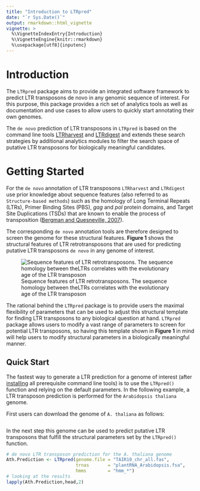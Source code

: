 ```yaml
---
title: "Introduction to LTRpred"
date: "`r Sys.Date()`"
output: rmarkdown::html_vignette
vignette: >
  %\VignetteIndexEntry{Introduction}
  %\VignetteEngine{knitr::rmarkdown}
  %\usepackage[utf8]{inputenc}
---
```


# Introduction

The `LTRpred` package aims to provide an integrated software framework to predict LTR transposons de novo in any genomic sequence of interest. For this purpose, this package provides a rich set of analytics tools as well as documentation and use cases to allow users to quickly 
start annotating their own genomes.

The `de novo` prediction of LTR transposons in `LTRpred` is based on the command line tools 
[LTRharvest](http://www.zbh.uni-hamburg.de/?id=206) and [LTRdigest](http://www.zbh.uni-hamburg.de/forschung/arbeitsgruppe-genominformatik/software/ltrdigest.html) and extends these search strategies by additional analytics
modules to filter the search space of putative LTR transposons for biologically meaningful candidates.

# Getting Started

For the `de novo` annotation of LTR transposons `LTRharvest` and `LTRdigest` use prior knowledge
about sequence features (also referred to as `Structure-based methods`) such as the homology of Long Terminal Repeats (LTRs), Primer Binding Sites (PBS), _gag_ and _pol_ protein domains, and
Target Site Duplications (TSDs) that are known to enable the process of transposition ([Bergman and Quesneville, 2007](http://bib.oxfordjournals.org/content/8/6/382.long)).

The corresponding `de novo` annotation tools are therefore designed to screen the genome for
these structural features. __Figure 1__ shows the structural features of LTR retrotransposons
that are used for predicting putative LTR transposons `de novo` in any genome of interest.

![Sequence features of LTR retrotransposons. The sequence homology between theLTRs correlates with the evolutionary age of the LTR transposon](LTRfeatures.png)

The rational behind the `LTRpred` package is to provide users the maximal flexibility of
parameters that can be used to adjust this structural template for finding LTR transposons
to any biological question at hand. `LTRpred` package allows users to modify a vast range of
parameters to screen for potential LTR transposons, so having this template shown in
__Figure 1__ in mind will help users to modify structural parameters in a biologically meaningful manner.

## Quick Start

The fastest way to generate a LTR prediction for a genome of interest (after [installing](Install.Rmd) all prerequisite command line tools) is to use the
`LTRpred()` function and relying on the default parameters. In the following example,
a LTR transposon prediction is performed for the `Arabidopsis thaliana` genome.

First users can download the genome of `A. thaliana` as follows:

```r

```

In the next step this genome can be used to predict putative LTR transposons that
fulfill the structural parameters set by the `LTRpred()` function.

```r
# de novo LTR transposon prediction for the A. thaliana genome
Ath.Prediction <- LTRpred(genome.file = "TAIR10_chr_all.fas",
                          trnas       = "plantRNA_Arabidopsis.fsa",
                          hmms        = "hmm_*")
# looking at the results
lapply(Ath.Prediction,head,2)
```






